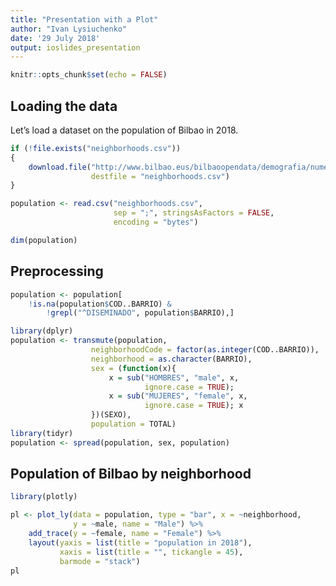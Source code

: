 ```yaml
---
title: "Presentation with a Plot"
author: "Ivan Lysiuchenko"
date: '29 July 2018'
output: ioslides_presentation
---
```


```r
knitr::opts_chunk$set(echo = FALSE)
```

## Loading the data

Let's load a dataset on the population of Bilbao in 2018.

```r
if (!file.exists("neighborhoods.csv"))
{
    download.file("http://www.bilbao.eus/bilbaoopendata/demografia/numero_habitantes_barrio_sexo_2018.csv", 
                  destfile = "neighborhoods.csv")
}

population <- read.csv("neighborhoods.csv", 
                       sep = ";", stringsAsFactors = FALSE,
                       encoding = "bytes")
```
```r
dim(population)
```

## Preprocessing

```r
population <- population[
    !is.na(population$COD..BARRIO) & 
        !grepl("^DISEMINADO", population$BARRIO),]

library(dplyr)
population <- transmute(population, 
                  neighborhoodCode = factor(as.integer(COD..BARRIO)),
                  neighborhood = as.character(BARRIO), 
                  sex = (function(x){ 
                      x = sub("HOMBRES", "male", x, 
                              ignore.case = TRUE); 
                      x = sub("MUJERES", "female", x, 
                              ignore.case = TRUE); x 
                  })(SEXO), 
                  population = TOTAL)
library(tidyr)
population <- spread(population, sex, population)
```

## Population of Bilbao by neighborhood

```r
library(plotly)

pl <- plot_ly(data = population, type = "bar", x = ~neighborhood, 
              y = ~male, name = "Male") %>%
    add_trace(y = ~female, name = "Female") %>%
    layout(yaxis = list(title = "population in 2018"),
           xaxis = list(title = "", tickangle = 45),
           barmode = "stack")
pl
```

